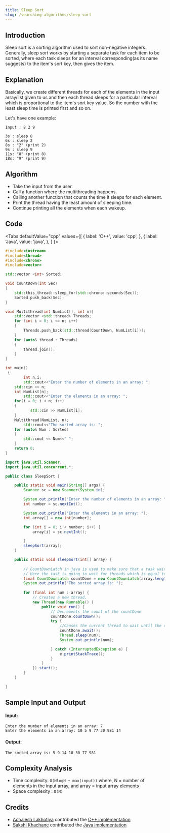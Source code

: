 ```yaml
---
title: Sleep Sort
slug: /searching-algorithms/sleep-sort
---
```


## Introduction

Sleep sort is a sorting algorithm used to sort non-negative integers. Generally, sleep sort works by starting a separate task for each item to be sorted, where each task sleeps for an interval corresponding(as its name suggests) to the item's sort key, then gives the item.

## Explanation

Basically, we create different threads for each of the elements in the input array/list given to us and then each thread sleeps for a particular interval which is proportional to the item's sort key value. So the number with the least sleep time is printed first and so on.

Let's have one example: 
```
Input : 8 2 9

3s : sleep 8
6s : sleep 2
8s : "2" (print 2)
9s : sleep 9
11s: "8" (print 8)
18s: "9" (print 9)
```

## Algorithm

- Take the input from the user.
- Call a function where the multithreading happens.
- Calling another function that counts the time it sleeps for each element.
- Print the thread having the least amount of sleeping time.
- Continue printing all the elements when each wakeup.

## Code


<Tabs
  defaultValue="cpp"
  values={[
    { label: 'C++', value: 'cpp', },
    { label: 'Java', value: 'java', },
  ]
}>
<TabItem value="cpp">

```cpp
#include<iostream>
#include<thread>
#include<chrono>
#include<vector>

std::vector <int> Sorted;

void CountDown(int Sec)
{
	std::this_thread::sleep_for(std::chrono::seconds(Sec));
	Sorted.push_back(Sec);
}

void Multithread(int NumList[], int n){
    std::vector <std::thread> Threads;
    for (int i = 0; i <= n; i++)
	{
		Threads.push_back(std::thread(CountDown, NumList[i]));
	}
	for (auto& thread : Threads)
	{
		thread.join();
	}
}

int main()
 {
    	int n,i;
        std::cout<<"Enter the number of elements in an array: ";
	std::cin >> n;
	int NumList[n];
        std::cout<<"Enter the elements in an array: ";
	for(i = 0; i < n; i++)
	{
           std::cin >> NumList[i];
	}
	Multithread(NumList, n);
        std::cout<<"The sorted array is: "; 
	for (auto& Num : Sorted)
	{
		std::cout << Num<<" ";
	}
    return 0;
}
```

</TabItem>
<TabItem value="java">

```java
import java.util.Scanner;
import java.util.concurrent.*;

public class SleepSort {

    public static void main(String[] args) {
        Scanner sc = new Scanner(System.in);

        System.out.println("Enter the number of elements in an array: ");
        int number = sc.nextInt();

        System.out.println("Enter the elements in an array: ");
        int array[] = new int[number];

        for (int i = 0; i < number; i++) {
            array[i] = sc.nextInt();

        }
        sleepSort(array);
    }

    public static void sleepSort(int[] array) {
        
        // CountDownLatch in java is used to make sure that a task waits for other threads before it starts.
        // Here the task is going to wait for threads which is equal to array length before it starts.
        final CountDownLatch countDone = new CountDownLatch(array.length);
        System.out.println("The sorted array is: ");
        
        for (final int num : array) {
            // Creates a new thread.
            new Thread(new Runnable() {
                public void run() {
                    // Decrements the count of the countDone
                    countDone.countDown();
                    try {
                        //Causes the current thread to wait until the countDone has counted down to zero
                        countDone.await();
                        Thread.sleep(num);
                        System.out.println(num);

                    } catch (InterruptedException e) {
                        e.printStackTrace();
                    }
                }
            }).start();
        }
    }

}
```

</TabItem>
</Tabs>

## Sample Input and Output

#### Input:

```
Enter the number of elements in an array: 7
Enter the elements in an array: 10 5 9 77 30 981 14
```

#### Output:

```
The sorted array is: 5 9 14 10 30 77 981
```

## Complexity Analysis

- Time complexity: `O(NlogN + max(input))` where, N = number of elements in the input array, and array = input array elements
- Space complexity : `O(N)`

## Credits

- [Achalesh Lakhotiya](https://github.com/achalesh27022003) contributed the [C++ implementation](https://github.com/TesseractCoding/NeoAlgo/blob/master/C-Plus-Plus/sort/sleep_sort.cpp)
- [Sakshi Khachane](https://github.com/sakshikhachane) contributed the [Java implementation](https://github.com/TesseractCoding/NeoAlgo/blob/master/Java/sort/SleepSort.java)
